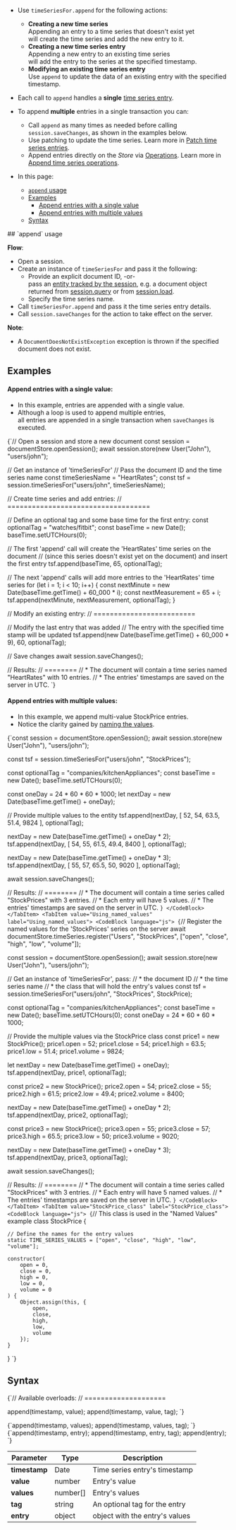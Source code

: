 
<Admonition type="note" title="">

* Use `timeSeriesFor.append` for the following actions:
  * **Creating a new time series**  
    Appending an entry to a time series that doesn't exist yet  
    will create the time series and add the new entry to it.
  * **Creating a new time series entry**  
    Appending a new entry to an existing time series  
    will add the entry to the series at the specified timestamp.  
  * **Modifying an existing time series entry**  
    Use `append` to update the data of an existing entry with the specified timestamp.

* Each call to `append` handles a **single** [time series entry](../../../../document-extensions/timeseries/design.mdx#time-series-entries).

* To append **multiple** entries in a single transaction you can:
    * Call `append` as many times as needed before calling `session.saveChanges`, as shown in the examples below.
    * Use patching to update the time series. Learn more in [Patch time series entries](../../../../document-extensions/timeseries/client-api/session/patch.mdx).  
    * Append entries directly on the _Store_ via [Operations](../../../../client-api/operations/what-are-operations.mdx). 
      Learn more in [Append time series operations](../../../../document-extensions/timeseries/client-api/operations/append-and-delete.mdx).
* In this page:  
  * [`append` usage](../../../../document-extensions/timeseries/client-api/session/append.mdx#append-usage)  
  * [Examples](../../../../document-extensions/timeseries/client-api/session/append.mdx#examples)
      * [Append entries with a single value](../../../../document-extensions/timeseries/client-api/session/append.mdx#append-entries-with-a-single-value)  
      * [Append entries with multiple values](../../../../document-extensions/timeseries/client-api/session/append.mdx#append-entries-with-multiple-values)  
  * [Syntax](../../../../document-extensions/timeseries/client-api/session/append.mdx#syntax)
  
</Admonition>
## `append` usage

**Flow**:  

* Open a session.
* Create an instance of `timeSeriesFor` and pass it the following:
    * Provide an explicit document ID, -or-  
      pass an [entity tracked by the session](../../../../client-api/session/what-is-a-session-and-how-does-it-work.mdx#unit-of-work-pattern), 
      e.g. a document object returned from [session.query](../../../../client-api/session/querying/how-to-query.mdx) or from [session.load](../../../../client-api/session/loading-entities.mdx#load).  
    * Specify the time series name.
* Call `timeSeriesFor.append` and pass it the time series entry details.
* Call `session.saveChanges` for the action to take effect on the server.

**Note**:  

* A `DocumentDoesNotExistException` exception is thrown if the specified document does not exist.



## Examples

#### Append entries with a single value:

* In this example, entries are appended with a single value.
* Although a loop is used to append multiple entries,  
  all entries are appended in a single transaction when `saveChanges` is executed.  

<TabItem value="append_1" label="append_1">
<CodeBlock language="js">
{`// Open a session and store a new document
const session = documentStore.openSession();
await session.store(new User("John"), "users/john");

// Get an instance of 'timeSeriesFor'
// Pass the document ID and the time series name
const timeSeriesName = "HeartRates";
const tsf = session.timeSeriesFor("users/john", timeSeriesName);
  
// Create time series and add entries:
// ===================================

// Define an optional tag and some base time for the first entry:
const optionalTag = "watches/fitbit";
const baseTime = new Date();
baseTime.setUTCHours(0);

// The first 'append' call will create the 'HeartRates' time series on the document
// (since this series doesn't exist yet on the document) and insert the first entry
tsf.append(baseTime, 65, optionalTag);

// The next 'append' calls will add more entries to the 'HeartRates' time series
for (let i = 1; i < 10; i++)
\{
    const nextMinute = new Date(baseTime.getTime() + 60_000 * i);
    const nextMeasurement = 65 + i;
    tsf.append(nextMinute, nextMeasurement, optionalTag);
\}

// Modify an existing entry:
// =========================

// Modify the last entry that was added
// The entry with the specified time stamp will be updated
tsf.append(new Date(baseTime.getTime() + 60_000 * 9), 60, optionalTag);

// Save changes
await session.saveChanges();

// Results:
// ========
// * The document will contain a time series named "HeartRates" with 10 entries.
// * The entries' timestamps are saved on the server in UTC.
`}
</CodeBlock>
</TabItem>
#### Append entries with multiple values:

* In this example, we append multi-value StockPrice entries.  
* Notice the clarity gained by [naming the values](../../../../document-extensions/timeseries/client-api/named-time-series-values.mdx).  

<Tabs groupId='languageSyntax'>
<TabItem value="Native" label="Native">
<CodeBlock language="js">
{`const session = documentStore.openSession();
await session.store(new User("John"), "users/john");

const tsf = session.timeSeriesFor("users/john", "StockPrices");

const optionalTag = "companies/kitchenAppliances";
const baseTime = new Date();
baseTime.setUTCHours(0);

const oneDay = 24 * 60 * 60 * 1000;
let nextDay = new Date(baseTime.getTime() + oneDay);

// Provide multiple values to the entity
tsf.append(nextDay, [ 52, 54, 63.5, 51.4, 9824 ], optionalTag);

nextDay = new Date(baseTime.getTime() + oneDay * 2);
tsf.append(nextDay, [ 54, 55, 61.5, 49.4, 8400 ], optionalTag);

nextDay = new Date(baseTime.getTime() + oneDay * 3);
tsf.append(nextDay, [ 55, 57, 65.5, 50, 9020 ], optionalTag);

await session.saveChanges();

// Results:
// ========
// * The document will contain a time series called "StockPrices" with 3 entries.
// * Each entry will have 5 values.
// * The entries' timestamps are saved on the server in UTC.
`}
</CodeBlock>
</TabItem>
<TabItem value="Using_named_values" label="Using_named_values">
<CodeBlock language="js">
{`// Register the named values for the 'StockPrices' series on the server
await documentStore.timeSeries.register("Users",
    "StockPrices", ["open", "close", "high", "low", "volume"]);

const session = documentStore.openSession();
await session.store(new User("John"), "users/john");

// Get an instance of 'timeSeriesFor', pass:
// * the document ID
// * the time series name
// * the class that will hold the entry's values
const tsf = session.timeSeriesFor("users/john", "StockPrices", StockPrice);

const optionalTag = "companies/kitchenAppliances";
const baseTime = new Date();
baseTime.setUTCHours(0);
const oneDay = 24 * 60 * 60 * 1000;

// Provide the multiple values via the StockPrice class
const price1 = new StockPrice();
price1.open = 52;
price1.close = 54;
price1.high = 63.5;
price1.low = 51.4;
price1.volume = 9824;

let nextDay = new Date(baseTime.getTime() + oneDay);
tsf.append(nextDay, price1, optionalTag);

const price2 = new StockPrice();
price2.open = 54;
price2.close = 55;
price2.high = 61.5;
price2.low = 49.4;
price2.volume = 8400;

nextDay = new Date(baseTime.getTime() + oneDay * 2);
tsf.append(nextDay, price2, optionalTag);

const price3 = new StockPrice();
price3.open = 55;
price3.close = 57;
price3.high = 65.5;
price3.low = 50;
price3.volume = 9020;

nextDay = new Date(baseTime.getTime() + oneDay * 3);
tsf.append(nextDay, price3, optionalTag);

await session.saveChanges();

// Results:
// ========
// * The document will contain a time series called "StockPrices" with 3 entries.
// * Each entry will have 5 named values.
// * The entries' timestamps are saved on the server in UTC.
`}
</CodeBlock>
</TabItem>
<TabItem value="StockPrice_class" label="StockPrice_class">
<CodeBlock language="js">
{`// This class is used in the "Named Values" example
class StockPrice {

    // Define the names for the entry values
    static TIME_SERIES_VALUES = ["open", "close", "high", "low", "volume"];
    
    constructor(
        open = 0,
        close = 0,
        high = 0,
        low = 0,
        volume = 0
    ) {
        Object.assign(this, {
            open,
            close,
            high,
            low,
            volume
        });
    }
}
`}
</CodeBlock>
</TabItem>
</Tabs>



## Syntax

<TabItem value="syntax_1" label="syntax_1">
<CodeBlock language="js">
{`// Available overloads:
// ====================

append(timestamp, value);
append(timestamp, value, tag);
`}
</CodeBlock>
</TabItem>
      
<TabItem value="syntax_2" label="syntax_2">
<CodeBlock language="js">
{`append(timestamp, values);
append(timestamp, values, tag); 
`}
</CodeBlock>
</TabItem>

<TabItem value="syntax_3" label="syntax_3">
<CodeBlock language="js">
{`append(timestamp, entry);
append(timestamp, entry, tag);
append(entry);
`}
</CodeBlock>
</TabItem>

| Parameter     | Type     | Description                    |
|---------------|----------|--------------------------------|
| **timestamp** | Date     | Time series entry's timestamp  |
| **value**     | number   | Entry's value                  |
| **values**    | number[] | Entry's values                 |
| **tag**       | string   | An optional tag for the entry  |
| **entry**     | object   | object with the entry's values |





